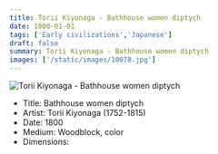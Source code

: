 ```yaml
---
title: Torii Kiyonaga - Bathhouse women diptych
date: 1800-01-01
tags: ['Early civilizations','Japanese']
draft: false
summary: Torii Kiyonaga - Bathhouse women diptych
images: ['/static/images/10078.jpg']
---
```


![Torii Kiyonaga - Bathhouse women diptych](/static/images/10078.jpg)

* Title: Bathhouse women diptych
* Artist: Torii Kiyonaga (1752-1815)
* Date: 1800
* Medium: Woodblock, color
* Dimensions: 


